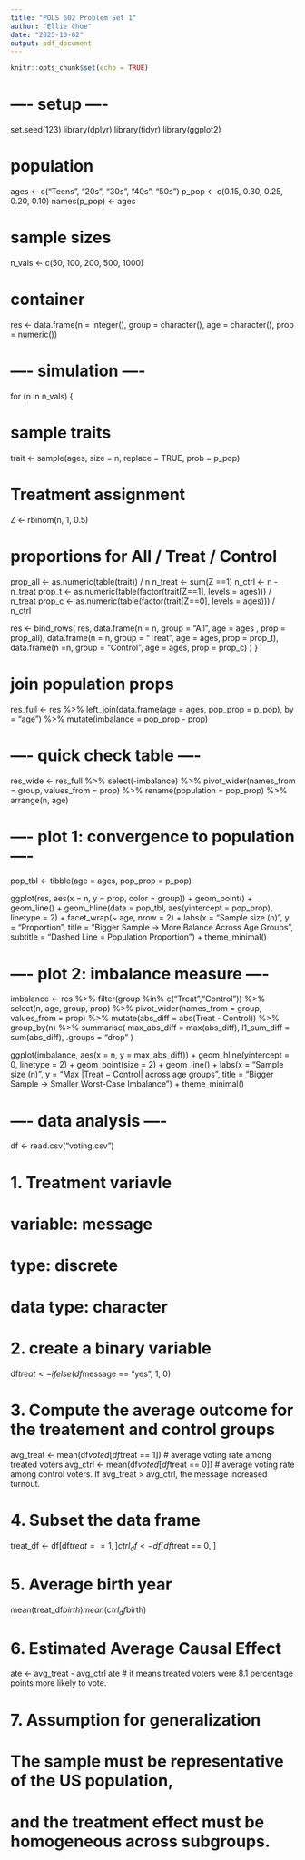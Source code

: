 ```yaml
---
title: "POLS 602 Problem Set 1"
author: "Ellie Choe"
date: "2025-10-02"
output: pdf_document
---
```


```r
knitr::opts_chunk$set(echo = TRUE)
```

# ---- setup ----
set.seed(123)
library(dplyr)
library(tidyr)
library(ggplot2)

# population
ages <- c("Teens", "20s", "30s", "40s", "50s")
p_pop <- c(0.15, 0.30, 0.25, 0.20, 0.10)
names(p_pop) <- ages

# sample sizes
n_vals <- c(50, 100, 200, 500, 1000)

# container
res <- data.frame(n = integer(), group = character(), age = character(), prop = numeric())

# ---- simulation ----
for (n in n_vals) {

# sample traits
trait <- sample(ages, size = n, replace = TRUE, prob = p_pop)

# Treatment assignment
Z <- rbinom(n, 1, 0.5)

# proportions for All / Treat / Control
prop_all <- as.numeric(table(trait)) / n
n_treat <- sum(Z ==1)
n_ctrl <- n - n_treat
prop_t <- as.numeric(table(factor(trait[Z==1], levels = ages))) / n_treat
prop_c <- as.numeric(table(factor(trait[Z==0], levels = ages))) / n_ctrl

res <- bind_rows(
res,
data.frame(n = n, group = "All", age = ages , prop = prop_all),
data.frame(n = n, group = "Treat", age = ages, prop = prop_t),
data.frame(n =n, group = "Control", age = ages, prop = prop_c)
)
}

# join population props
res_full <- res %>% 
left_join(data.frame(age = ages, pop_prop = p_pop), by = "age") %>% 
mutate(imbalance = pop_prop - prop)

# ---- quick check table ----
res_wide <- res_full %>%
select(-imbalance) %>%
pivot_wider(names_from = group, values_from = prop) %>%
rename(population = pop_prop) %>%
arrange(n, age)

# ---- plot 1: convergence to population ----
pop_tbl <- tibble(age = ages, pop_prop = p_pop)

ggplot(res, aes(x = n, y = prop, color = group)) + 
geom_point() + geom_line() +
geom_hline(data = pop_tbl, aes(yintercept = pop_prop), linetype = 2) +
facet_wrap(~ age, nrow = 2) +
labs(x = "Sample size (n)", y = "Proportion", 
title = "Bigger Sample -> More Balance Across Age Groups", 
subtitle = "Dashed Line = Population Proportion") + 
theme_minimal()

# ---- plot 2: imbalance measure ----
imbalance <- res %>%
  filter(group %in% c("Treat","Control")) %>%
  select(n, age, group, prop) %>%
  pivot_wider(names_from = group, values_from = prop) %>%
  mutate(abs_diff = abs(Treat - Control)) %>%
  group_by(n) %>%
  summarise(
    max_abs_diff = max(abs_diff),
    l1_sum_diff  = sum(abs_diff),
    .groups = "drop"
  )

ggplot(imbalance, aes(x = n, y = max_abs_diff)) +
  geom_hline(yintercept = 0, linetype = 2) +
  geom_point(size = 2) + geom_line() +
  labs(x = "Sample size (n)", y = "Max |Treat − Control| across age groups",
       title = "Bigger Sample → Smaller Worst-Case Imbalance") +
  theme_minimal()
  
# ---- data analysis ----

df <- read.csv("voting.csv")

# 1. Treatment variavle
# variable: message
# type: discrete
# data type: character

# 2. create a binary variable
df$treat <- ifelse(df$message == "yes", 1, 0)

# 3. Compute the average outcome for the treatement and control groups
avg_treat <- mean(df$voted[df$treat == 1]) # average voting rate among treated voters
avg_ctrl <- mean(df$voted[df$treat == 0]) # average voting rate among control voters. If avg_treat > avg_ctrl, the message increased turnout.

# 4. Subset the data frame
treat_df <- df[df$treat == 1, ]
ctrl_df <- df[df$treat == 0, ]

# 5. Average birth year
mean(treat_df$birth)
mean(ctrl_df$birth)

# 6. Estimated Average Causal Effect
ate <- avg_treat - avg_ctrl
ate # it means treated voters were 8.1 percentage points more likely to vote.

# 7. Assumption for generalization
# The sample must be representative of the US population,
# and the treatment effect must be homogeneous across subgroups.
